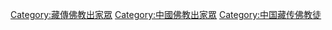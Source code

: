 [[Category:藏傳佛教出家眾|Category:藏傳佛教出家眾]]
[[Category:中國佛教出家眾|Category:中國佛教出家眾]]
[[Category:中国藏传佛教徒|Category:中国藏传佛教徒]]